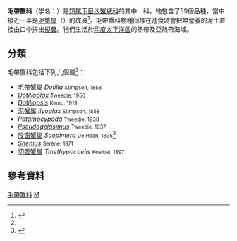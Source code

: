 {{Automatic Taxobox
| taxon = Dotillidae
| authority = {{tsl|en|William Stimpson|Stimpson}}, 1858
| image = Kometsukigani_06g0139v.jpg
| image_caption = [[圆球股窗蟹|圆球股窗蟹]] ''Scopimera globosa''
| subdivision_ranks = [[屬_(生物)|屬]]
| subdivision = [[#分類|見內文]]
}}
'''毛帶蟹科'''（学名：{{lang|la|'''Dotillidae'''}}）是[[短尾下目|短尾下目]][[沙蟹總科|沙蟹總科]]的其中一科，牠包含了59個品種，當中接近一半是[[泥蟹属|泥蟹属]]（{{lang|la|''Ilyoplax''}}）的成員<ref name="Grave">{{cite journal |journal=[[Raffles_Bulletin_of_Zoology|Raffles Bulletin of Zoology]] |year=2009 |volume=Suppl. 21 |pages=1–109 |title=A classification of living and fossil genera of decapod crustaceans |author=Sammy De Grave, N. Dean Pentcheff, Shane T. Ahyong ''et al.'' |url=http://rmbr.nus.edu.sg/rbz/biblio/s21/s21rbz1-109.pdf |format=[[Portable_Document_Format|PDF]] |access-date=2013-04-27 |archive-date=2011-06-06 |archive-url=https://web.archive.org/web/20110606064728/http://rmbr.nus.edu.sg/rbz/biblio/s21/s21rbz1-109.pdf |dead-url=no }}</ref>。毛帶蟹科物種同樣在進食時會把無營養的泥土直接由口中排出[[擬糞|擬糞]]。牠們生活於[[印度太平洋區|印度太平洋區]]的熱帶及亞熱帶海域。

== 分類 ==
毛帶蟹科包括下列九個屬<ref name="Grave"/>：
*[[毛帶蟹屬|毛帶蟹屬]] ''Dotilla'' <small>Stimpson, 1858</small>
*''[[Dotilloplax|Dotilloplax]]'' <small>Tweedie, 1950</small>
*''[[Dotillopsis|Dotillopsis]]'' <small>Kemp, 1919</small>
*[[泥蟹属|泥蟹属]] ''Ilyoplax'' <small>Stimpson, 1858</small> 
*''[[Potamocypoda|Potamocypoda]]'' <small>Tweedie, 1938</small>
*''[[Pseudogelasimus|Pseudogelasimus]]'' <small>Tweedie, 1937</small>
*[[股窗蟹屬|股窗蟹屬]] ''Scopimera'' <small>De Haan, 1835</small><ref>{{cite journal |url=http://ntur.lib.ntu.edu.tw/handle/246246/247900 |title=東亞地區股窗蟹(甲殼類：十足目：毛帶蟹科)之 多樣性，系統分類及親緣關係研究 |language=zh-hant |accessdate=2013-04-27 |authorlink1=王展豪 |first1=Kingsley J.H. |last1=Wong |authorlink2=陳國勤 |first2=Benny K.K. |last2=Chan }}</ref>
*''[[Shenius|Shenius]]'' <small>Serène, 1971</small>
*[[切腹蟹屬|切腹蟹屬]] ''Tmethypocoelis'' <small>Koelbel, 1897</small>

== 參考資料 ==
{{reflist}}

{{commonscat|Dotillidae}}
{{crab-stub}}
{{Taxonbar}}
[[Category:毛帶蟹科|]]
[[Category:十足目|M]]